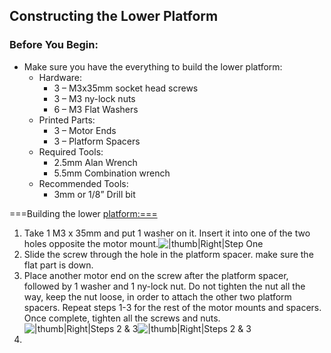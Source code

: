 {{MOST}}
{{MOST-RepRap}}
{{MOST BPDelta Nav}}

==Constructing the Lower Platform==                                 

===Before You Begin:===
	
*	Make sure you have the everything to build the lower platform:
**	Hardware:
***	3 – M3x35mm socket head screws
***	3 – M3 ny-lock nuts
***	6 – M3 Flat Washers
**	Printed Parts:
***	3 – Motor Ends
***	3 – Platform Spacers
**	Required Tools:
***	2.5mm Alan Wrench
***	5.5mm Combination wrench
**	Recommended Tools:
***	3mm or 1/8” Drill bit

===Building the lower platform:===

#	Take 1 M3 x 35mm and put 1 washer on it. Insert it into one of the two holes opposite the motor mount.[[File:Platform_Spacer_Screw_1.JPG||thumb|Right|Step One]]{{clear}} 
#	Slide the screw through the hole in the platform spacer. make sure the flat part is down.
#	Place another motor end on the screw after the platform spacer, followed by 1 washer and 1 ny-lock nut. Do not tighten the nut all the way, keep the nut loose, in order to attach the other two platform spacers. Repeat steps 1-3 for the rest of the motor mounts and spacers. Once complete, tighten all the screws and nuts.[[File:Platform_Spacer_Screw_2.JPG||thumb|Right|Steps 2 & 3]][[File:Motor_Platform_With_Platform_Spacers.JPG||thumb|Right|Steps 2 & 3]]{{clear}}
#